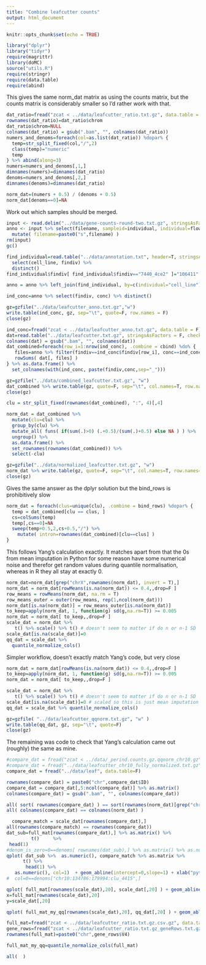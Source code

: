 ```yaml
---
title: "Combine leafcutter counts"
output: html_document
---
```


```r
knitr::opts_chunk$set(echo = TRUE)
```

```r
library("dplyr")
library("tidyr")
require(magrittr)
library(doMC)
source("utils.R")
require(stringr)
require(data.table)
require(abind)
```

This gives the same norm_dat matrix as using the counts matrix, but the counts matrix is considerably smaller so I'd rather work with that. 
```r
dat_ratio=fread("zcat < ../data/leafcutter_ratio.txt.gz", data.table = F)
rownames(dat_ratio)=dat_ratio$chrom
dat_ratio$chrom=NULL
colnames(dat_ratio) = gsub(".bam", "", colnames(dat_ratio))
numers_and_denoms=foreach(col=as.list(dat_ratio)) %dopar% {
  temp=str_split_fixed(col,"/",2)
  class(temp)="numeric"
  temp
} %>% abind(along=3)
numers=numers_and_denoms[,1,]
dimnames(numers)=dimnames(dat_ratio)
denoms=numers_and_denoms[,2,]
dimnames(denoms)=dimnames(dat_ratio)

norm_dat=(numers + 0.5) / (denoms + 0.5)
norm_dat[denoms==0]=NA
```

Work out which samples should be merged. 
```r
input <- read.delim("../data/gene-counts-round-two.txt.gz", stringsAsFactors = F)
anno <- input %>% select(filename, sampleid=individual, individual=flow_cell, lane, index, conc) %>%
  mutate( filename=paste0("s",filename) )
rm(input)
gc()

find_individual=read.table("../data/annotation.txt", header=T, stringsAsFactors = F) %>%
  select(cell_line, findiv) %>%
  distinct()
find_individual$findiv[ find_individual$findiv=="7440_4ce2" ]="106411"

anno = anno %>% left_join(find_individual, by=c(individual="cell_line"))

ind_conc=anno %>% select(findiv, conc) %>% distinct()

gz=gzfile("../data/leafcutter_anno.txt.gz","w")
write.table(ind_conc, gz, sep="\t", quote=F, row.names = F)
close(gz)
```

```r
ind_conc=fread("zcat < ../data/leafcutter_anno.txt.gz", data.table = F)
dat=read.table("../data/leafcutter.txt.gz", stringsAsFactors = F, check.names = F)
colnames(dat) = gsub(".bam", "", colnames(dat))
dat_combined=foreach(row_i=1:nrow(ind_conc), .combine = cbind) %do% {
   files=anno %>% filter(findiv==ind_conc$findiv[row_i], conc==ind_conc$conc[row_i]) %>% .$filename
   rowSums( dat[, files] )
} %>% as.data.frame() %>%
  set_colnames(with(ind_conc, paste(findiv,conc,sep="_")))

gz=gzfile("../data/combined_leafcutter.txt.gz", "w")
dat_combined %>% write.table(gz, quote=F, sep="\t", col.names=T, row.names=T)
close(gz)
```

```r
clu = str_split_fixed(rownames(dat_combined), ":", 4)[,4]

norm_dat = dat_combined %>% 
  mutate(clu=clu) %>%
  group_by(clu) %>% 
  mutate_all( funs( if(sum(.)>0) (.+0.5)/(sum(.)+0.5) else NA ) ) %>% 
  ungroup() %>%
  as.data.frame() %>% 
  set_rownames(rownames(dat_combined)) %>% 
  select(-clu)

gz=gzfile("../data/normalized_leafcutter.txt.gz", "w")
norm_dat %>% write.table(gz, quote=F, sep="\t", col.names=T, row.names=T)
close(gz)
```

Gives the same answer as the dplyr solution but the bind_rows is prohibitively slow
```r
norm_dat = foreach(clus=unique(clu), .combine = bind_rows) %dopar% {
  temp = dat_combined[clu == clus, ]
  cs=colSums(temp)
  temp[,cs==0]=NA
  sweep(temp+0.5,2,cs+0.5,"/") %>%
    mutate( intron=rownames(dat_combined)[clu==clus] )
}
```

This follows Yang's calculation exactly. It matches apart from that the 0s from mean imputation in Python for some reason have some numerical noise and therefor get random values during quantile normalisation, whereas in R they all stay at exactly 0. 
```r
norm_dat=norm_dat[grep("chrX",rownames(norm_dat), invert = T),]
norm_dat = norm_dat[rowMeans(is.na(norm_dat)) <= 0.4,,drop=F ]
row_means = rowMeans(norm_dat, na.rm = T)
row_means_outer = outer(row_means, rep(1,ncol(norm_dat)))
norm_dat[is.na(norm_dat)] = row_means_outer[is.na(norm_dat)]
to_keep=apply(norm_dat, 1, function(g) sd(g,na.rm=T)) >= 0.005
norm_dat = norm_dat[ to_keep,,drop=F ]
scale_dat = norm_dat %>% 
   t() %>% scale() %>% t() # doesn't seem to matter if do n or n-1 SD
scale_dat[is.na(scale_dat)]=0
qq_dat = scale_dat %>% 
  quantile_normalize_cols() 
```

Simpler workflow, doesn't exactly match Yang's code, but very close
```r
norm_dat = norm_dat[rowMeans(is.na(norm_dat)) <= 0.4,,drop=F ]
to_keep=apply(norm_dat, 1, function(g) sd(g,na.rm=T)) >= 0.005
norm_dat = norm_dat[ to_keep,,drop=F ]

scale_dat = norm_dat %>% 
   t() %>% scale() %>% t() # doesn't seem to matter if do n or n-1 SD
scale_dat[is.na(scale_dat)]=0 # scaled so this is just mean imputation
qq_dat = scale_dat %>% quantile_normalize_cols() 
```

```r
gz=gzfile( "../data/leafcutter_qqnorm.txt.gz", "w" )
write.table(qq_dat, gz, sep="\t", quote=F)
close(gz)
```

The remaining was code to check that Yang's calculation came out (roughly) the same as mine. 
```r
#compare_dat = fread("zcat < ../data/_perind.counts.gz.qqnorm_chr10.gz", data.table=F)
#compare_dat = fread("../data/leafcutter_chr10_fully_normalized.txt.gz", data.table=F)
compare_dat = fread("../data/leaf", data.table=F)

rownames(compare_dat) = paste0("chr",compare_dat$ID)
compare_dat = compare_dat[,5:ncol(compare_dat)] %>% as.matrix()
colnames(compare_dat) = gsub(".bam", "", colnames(compare_dat))

all( sort( rownames(compare_dat) ) == sort(rownames(norm_dat)[grep("chr10", rownames(norm_dat))]) )
all( colnames(compare_dat) == colnames(norm_dat) )
```

```r
  compare_match = scale_dat[rownames(compare_dat),]
all(rownames(compare_match) == rownames(compare_dat))
dat_sub=full_mat[rownames(compare_dat),] %>% as.matrix() %>% 
         t()     %>%
 head(1)
#denom_is_zero=0==denoms[ rownames(dat_sub),] %>% as.matrix() %>% as.numeric() 
qplot( dat_sub %>%  as.numeric(), compare_match %>% as.matrix %>%
      t() %>%
       head(1) %>% 
   as.numeric(), col=1)  + geom_abline(intercept=0,slope=1) + xlab("python") + ylab("R")
#  col=0==denoms["chr10:134786:179994:clu_4415",]

qplot( full_mat[rownames(scale_dat),20], scale_dat[,20] ) + geom_abline() # + coord_cartesian(xlim=c(1e-8,1e-8),ylim=c(1e-8,1e-8))
x=full_mat[rownames(scale_dat),20]
y=scale_dat[,20]

qplot( full_mat_my_qq[rownames(scale_dat),20], qq_dat[,20] ) + geom_abline()

```

```r
full_mat=fread("zcat < ../data/leafcutter_ratio.txt.gz.csv.gz", data.table = F)
gene_rows=fread("zcat < ../data/leafcutter_ratio.txt.gz_geneRows.txt.gz", data.table = F)
rownames(full_mat)=paste0("chr",gene_rows$V4)

full_mat_my_qq=quantile_normalize_cols(full_mat)
```

```r
all(  )
```